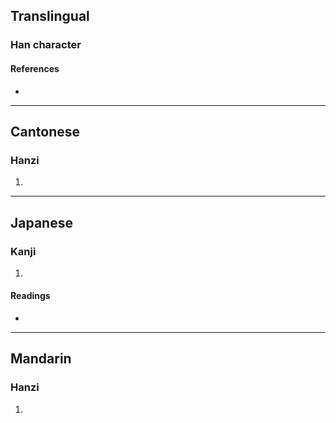 {{character info/new}}
==Translingual==

===Han character===
{{Han char|rn=53|rad=广|as=04|sn=7|four=00241|canj=IMVH|ids=⿸广牙}}

====References====
* {{Han ref|kx=0343.280|dkj=09246|dj=0653.150|hdz=20874.020|uh=5E8C|ud=24204|bh=CACF|bd=51919}}

----

==Cantonese==

===Hanzi===
{{yue-hanzi|jyut=[[ngaa5]]|y=nga5}}

# {{defn|lang=yue|sort=广04}}

----

==Japanese==

===Kanji===
{{ja-kanji|grade=|rs=广04}}

# {{defn|lang=ja|sort=广04}}

====Readings====
* {{ja-readings|on=[[が]] (ga), [[げ]] (ge)|kun=[[ひさし]] (hisashi)}}

----

==Mandarin==

===Hanzi===
{{cmn-hanzi|pin=[[yǎ]] ([[ya3]])|wg=ya<sup>3</sup>}}

# {{defn|lang=cmn|sort=广04}}